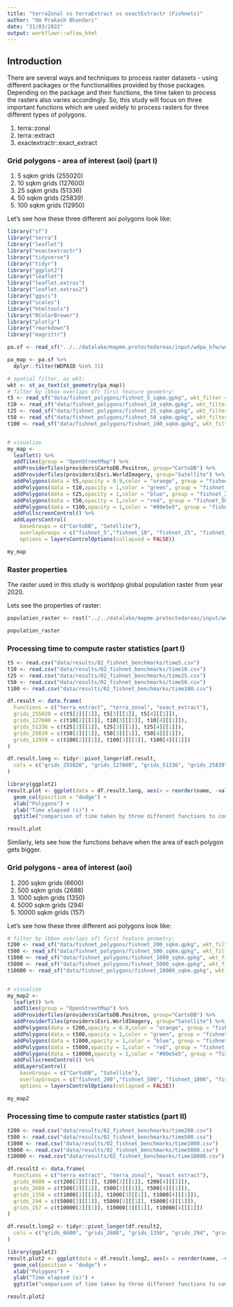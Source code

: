 ```yaml
---
title: "terraZonal vs terraExtract vs exactExtractr (Fishnets)"
author: "Om Prakash Bhandari"
date: "31/03/2022"
output: workflowr::wflow_html
---
```


## Introduction

There are several ways and techniques to process raster datasets - using different packages or the functionalities provided by those packages. Depending on the package and their functions, the time taken to process the rasters also varies accordingly. So, this study will focus on three important functions which are used widely to process rasters for three different types of polygons.

1. terra::zonal
2. terra::extract
3. exactextractr::exact_extract 

### Grid polygons - area of interest (aoi) (part I)

1. 5 sqkm grids (255020)
2. 10 sqkm grids (127600)
3. 25 sqkm grids (51336)
4. 50 sqkm grids (25839)
5. 100 sqkm grids (12950)

Let's see how these three different aoi polygons look like:

```r

library("sf")
library("terra")
library("leaflet")
library("exactextractr")
library("tidyverse")
library("tidyr")
library("ggplot2")
library("leaflet")
library("leaflet.extras")
library("leaflet.extras2")
library("ggsci")
library("scales")
library("htmltools")
library("RColorBrewer")
library("plotly")
library("rmarkdown")
library("magrittr")

pa.sf <- read_sf("../../datalake/mapme.protectedareas/input/wdpa_kfw/wdpa_kfw_spatial_latinamerica_2021-04-22_allPAs_valid.gpkg")

pa_map <- pa.sf %>%
  dplyr::filter(WDPAID %in% 31)

# spatial filter, as wkt:
wkt <- st_as_text(st_geometry(pa_map))
# filter by (bbox overlaps of) first feature geometry:
t5 <- read_sf("data/fishnet_polygons/fishnet_5_sqkm.gpkg", wkt_filter = wkt)
t10 <- read_sf("data/fishnet_polygons/fishnet_10_sqkm.gpkg", wkt_filter = wkt)
t25 <- read_sf("data/fishnet_polygons/fishnet_25_sqkm.gpkg", wkt_filter = wkt)
t50 <- read_sf("data/fishnet_polygons/fishnet_50_sqkm.gpkg", wkt_filter = wkt)
t100 <- read_sf("data/fishnet_polygons/fishnet_100_sqkm.gpkg", wkt_filter = wkt)


# visualize
my_map <-
  leaflet() %>%
  addTiles(group = "OpenStreetMap") %>%
  addProviderTiles(providers$CartoDB.Positron, group="CartoDB") %>%
  addProviderTiles(providers$Esri.WorldImagery, group="Satellite") %>%
  addPolygons(data = t5,opacity = 0.9,color = "orange", group = "fishnet_5",weight = 1)%>%
  addPolygons(data = t10,opacity = 1,color = "green", group = "fishnet_10",weight = 1)%>%
  addPolygons(data = t25,opacity = 1,color = "blue", group = "fishnet_25",weight = 1)%>%
  addPolygons(data = t50,opacity = 1,color = "red", group = "fishnet_50",weight = 1)%>%
  addPolygons(data = t100,opacity = 1,color = "#80e5e5", group = "fishnet_100",weight = 1)%>%
  addFullscreenControl() %>%
  addLayersControl(
    baseGroups = c("CartoDB", "Satellite"),
    overlayGroups = c("fishnet_5","fishnet_10", "fishnet_25", "fishnet_50", "fishnet_100"),
    options = layersControlOptions(collapsed = FALSE))

```

```r

my_map
```

### Raster properties

The raster used in this study is worldpop global population raster from year 2020. 

Lets see the properties of raster:

```r

population_raster <- rast("../../datalake/mapme.protectedareas/input/world_pop/global_mosaic2020.tif")
```

```r

population_raster
```

### Processing time to compute raster statistics (part I)

```r

t5 <- read.csv("data/results/02_fishnet_benchmarks/time5.csv")
t10 <- read.csv("data/results/02_fishnet_benchmarks/time10.csv")
t25 <- read.csv("data/results/02_fishnet_benchmarks/time25.csv")
t50 <- read.csv("data/results/02_fishnet_benchmarks/time50.csv")
t100 <- read.csv("data/results/02_fishnet_benchmarks/time100.csv")

df.result <- data.frame(
  Functions = c("terra_extract", "terra_zonal", "exact_extract"),
  grids_255020 = c(t5[2][[1]], t5[3][[1]], t5[4][[1]]),
  grids_127600 = c(t10[2][[1]], t10[3][[1]], t10[4][[1]]),
  grids_51336 = c(t25[2][[1]], t25[3][[1]], t25[4][[1]]),
  grids_25839 = c(t50[2][[1]], t50[3][[1]], t50[4][[1]]),
  grids_12950 = c(t100[2][[1]], t100[3][[1]], t100[4][[1]])
)

df.result.long <- tidyr::pivot_longer(df.result,
  cols = c("grids_255020", "grids_127600", "grids_51336", "grids_25839", "grids_12950")
)

library(ggplot2)
result.plot <- ggplot(data = df.result.long, aes(x = reorder(name, -value), y = value, fill = Functions)) +
  geom_col(position = "dodge") +
  xlab("Polygons") +
  ylab("Time elapsed (s)") +
  ggtitle("comparison of time taken by three different functions to compute raster statistics")
```


```r

result.plot
```


Similarly, lets see how the functions behave when the area of each polygon gets bigger.

### Grid polygons - area of interest (aoi)

1. 200 sqkm grids (6600)
2. 500 sqkm grids (2688)
3. 1000 sqkm grids (1350)
4. 5000 sqkm grids (294)
5. 10000 sqkm grids (157)

Let's see how these three different aoi polygons look like:

```r

# filter by (bbox overlaps of) first feature geometry:
t200 <- read_sf("data/fishnet_polygons/fishnet_200_sqkm.gpkg", wkt_filter = wkt)
t500 <- read_sf("data/fishnet_polygons/fishnet_500_sqkm.gpkg", wkt_filter = wkt)
t1000 <- read_sf("data/fishnet_polygons/fishnet_1000_sqkm.gpkg", wkt_filter = wkt)
t5000 <- read_sf("data/fishnet_polygons/fishnet_5000_sqkm.gpkg", wkt_filter = wkt)
t10000 <- read_sf("data/fishnet_polygons/fishnet_10000_sqkm.gpkg", wkt_filter = wkt)


# visualize
my_map2 <-
  leaflet() %>%
  addTiles(group = "OpenStreetMap") %>%
  addProviderTiles(providers$CartoDB.Positron, group="CartoDB") %>%
  addProviderTiles(providers$Esri.WorldImagery, group="Satellite") %>%
  addPolygons(data = t200,opacity = 0.9,color = "orange", group = "fishnet_200",weight = 1)%>%
  addPolygons(data = t500,opacity = 1,color = "green", group = "fishnet_500",weight = 1)%>%
  addPolygons(data = t1000,opacity = 1,color = "blue", group = "fishnet_1000",weight = 1)%>%
  addPolygons(data = t5000,opacity = 1,color = "red", group = "fishnet_5000",weight = 1)%>%
  addPolygons(data = t10000,opacity = 1,color = "#80e5e5", group = "fishnet_10000",weight = 1)%>%
  addFullscreenControl() %>%
  addLayersControl(
    baseGroups = c("CartoDB", "Satellite"),
    overlayGroups = c("fishnet_200","fishnet_500", "fishnet_1000", "fishnet_5000", "fishnet_10000"),
    options = layersControlOptions(collapsed = FALSE))

```

```r

my_map2
```

### Processing time to compute raster statistics (part II)

```r

t200 <- read.csv("data/results/02_fishnet_benchmarks/time200.csv")
t500 <- read.csv("data/results/02_fishnet_benchmarks/time500.csv")
t1000 <- read.csv("data/results/02_fishnet_benchmarks/time1000.csv")
t5000 <- read.csv("data/results/02_fishnet_benchmarks/time5000.csv")
t10000 <- read.csv("data/results/02_fishnet_benchmarks/time10000.csv")

df.result2 <- data.frame(
  Functions = c("terra_extract", "terra_zonal", "exact_extract"),
  grids_6600 = c(t200[2][[1]], t200[3][[1]], t200[4][[1]]),
  grids_2688 = c(t500[2][[1]], t500[3][[1]], t500[4][[1]]),
  grids_1350 = c(t1000[2][[1]], t1000[3][[1]], t1000[4][[1]]),
  grids_294 = c(t5000[2][[1]], t5000[3][[1]], t5000[4][[1]]),
  grids_157 = c(t10000[2][[1]], t10000[3][[1]], t10000[4][[1]])
)

df.result.long2 <- tidyr::pivot_longer(df.result2,
  cols = c("grids_6600", "grids_2688", "grids_1350", "grids_294", "grids_157")
)

library(ggplot2)
result.plot2 <- ggplot(data = df.result.long2, aes(x = reorder(name, -value), y = value, fill = Functions)) +
  geom_col(position = "dodge") +
  xlab("Polygons") +
  ylab("Time elapsed (s)") +
  ggtitle("comparison of time taken by three different functions to compute raster statistics")
```


```r

result.plot2
```
